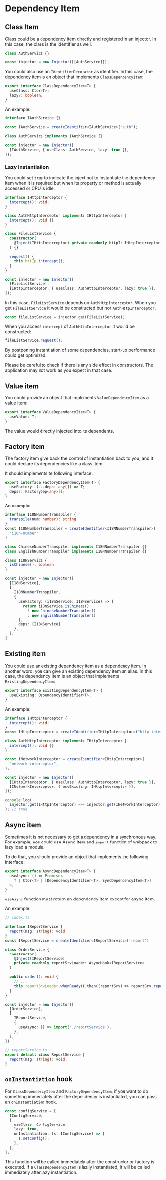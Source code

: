 
# Dependency Item

## Class Item

Class could be a dependency item directly and registered in an injector. In this case, the class is the identifier as well.

```ts
class AuthService {}

const injector = new Injector([[AuthService]]);
```

You could also use an `IdentifierDecorator` as identifier. In this case, the dependency item is an object that implements `ClassDependencyItem`:

```ts
export interface ClassDependencyItem<T> {
  useClass: Ctor<T>;
  lazy?: boolean;
}
```

An example:

```ts
interface IAuthService {}

const IAuthService = createIdentifier<IAuthService>("auth");

class AuthService implements IAuthService {}

const injector = new Injector([
  [IAuthService, { useClass: AuthService, lazy: true }],
]);
```

### Lazy instantiation

You could set `true` to indicate the inject not to instantiate the dependency item when it is required but when its property or method is actually accessed or CPU is idle:

```ts highlight=21
interface IHttpInterceptor {
  intercept(): void;
}

class AuthHttpInterceptor implements IHttpInterceptor {
  intercept(): void {}
}

class FileListService {
  constructor(
    @Inject(IHttpInterceptor) private readonly httpI: IHttpInterceptor,
  ) {}

  request() {
    this.httIp.intercept();
  }
}

const injector = new Injector([
  [FileListService],
  [IHttpInterceptor, { useClass: AuthHttpInterceptor, lazy: true }],
]);
```

In this case, `FileListService` depends on `AuthHttpInterceptor`. When you get `FileListService` it would be constructed but nor `AuthHttpInterceptor`.

```ts
const fileListService = injector.get(FileListService);
```

When you access `intercept` of `AuthHttpInterceptor` it would be constructed:

```ts
fileListService.request();
```

By postponing instantiation of some dependencies, start-up performance could get optimized.

<Callout>
  Please be careful to check if there is any side effect in constructors. The
  application may not work as you expect in that case.
</Callout>

## Value item

You could provide an object that implements `ValueDependencyItem` as a value item:

```ts
export interface ValueDependencyItem<T> {
  useValue: T;
}
```

The value would directly injected into its dependents.

## Factory item

The factory item give back the control of instantiation back to you, and it could declare its dependencies like a class item.

It should implements te following interface:

```ts
export interface FactoryDependencyItem<T> {
  useFactory: (...deps: any[]) => T;
  deps?: FactoryDep<any>[];
}
```

An example:

```ts
interface I18NNumberTranspiler {
  transpile(num: number): string
}
const I18NNumberTranspiler = createIdentifier<I18NNumberTranspiler>(
  'i18n-number'
)

class ChineseNumberTranspiler implements I18NNumberTranspiler {}
class EnglishNumberTranspiler implements I18NNumberTranspiler {}

class I18NService {
  isChinese(): boolean
}

const injector = new Injector([
  [I18NService],
  [
    I18NNumberTranspiler,
    {
      useFactory: (i18nService: I18NService) => {
        return i18nService.isChinese()
          ? new ChineseNumberTranspiler()
          : new EnglishNumberTranspiler()
      },
      deps: [I18NService]
    },
  ],
]
```

## Existing item

You could use an existing dependency item as a dependency item. In another word, you can give an existing dependency item an alias. In this case, the dependency item is an object that implements `ExistingDependencyItem`:

```ts
export interface ExistingDependencyItem<T> {
  useExisting: DependencyIdentifier<T>;
}
```

An example:

```ts
interface IHttpInterceptor {
  intercept(): void;
}
const IHttpInterceptor = createIdentifier<IHttpInterceptor>("http-interceptor");

class AuthHttpInterceptor implements IHttpInterceptor {
  intercept(): void {}
}

const INetworkInterceptor = createIdentifier<IHttpInterceptor>(
  "network-interceptor",
);

const injector = new Injector([
  [IHttpInterceptor, { useClass: AuthHttpInterceptor, lazy: true }],
  [INetworkInterceptor, { useExisting: IHttpInterceptor }],
]);

console.log(
  injector.get(IHttpInterceptor) === injector.get(INetworkInterceptor),
); // true
```

## Async item

Sometimes it is not necessary to get a dependency in a synchronous way. For example, you could use Async Item and `import` function of webpack to lazy load a module.

To do that, you should provide an object that implements the following interface:

```ts
export interface AsyncDependencyItem<T> {
  useAsync: () => Promise<
    T | Ctor<T> | [DependencyIdentifier<T>, SyncDependencyItem<T>]
  >;
}
```

`useAsync` function must return an dependency item except for async item.

An example:

```ts highlight=10-11,16,25
// index.ts

interface IReportService {
  report(msg: string): void
}
const IReportService = createIdentifier<IReportService>('report')

class OrderService {
  constructor(
    @Inject(IReportService)
    private readonly reportSrvLoader: AsyncHook<IReportService>
  )

  public order(): void {
    // ...
    this.reportSrvLoader.whenReady().then((reportSrv) => reportSrv.report(''))
  }
}

const injector = new Injector([
  [OrderService],
  [
    IReportService,
    {
      useAsync: () => import('./reportService'),
    },
  ],
])
```

```ts
// reportService.ts
export default class ReportService {
  report(msg: string): void;
}
```

## `onInstantiation` hook

For `ClassDependencyItem` and `FactoryDependencyItem`, if you want to do something immediately after the dependency is instantiated, you can pass an `onInstantiation` hook.

```ts highlight=6
const configService = [
  IConfigService,
  {
    useClass: ConfigService,
    lazy: true,
    onInstantiation: (s: IConfigService) => {
      s.setConfig();
    },
  },
];
```

This function will be called immediately after the constructor or factory is executed. If a `ClassDependencyItem` is lazily instantiated, it will be called immediately after lazy instantiation.
